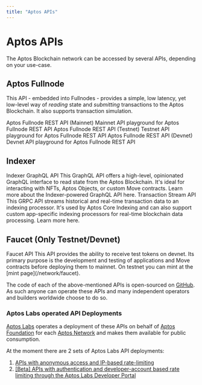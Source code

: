 ```yaml
---
title: "Aptos APIs"
---
```



# Aptos APIs

The Aptos Blockchain network can be accessed by several APIs, depending on your use-case.

## Aptos Fullnode

This API - embedded into Fullnodes - provides a simple, low latency, yet low-level way of _reading_ state and
_submitting_ transactions to the Aptos Blockchain. It also supports transaction simulation.

<Cards>
   <Card href="./apis/fullnode-rest-api-reference?network=mainnet">
      <Card.Title>Aptos Fullnode REST API (Mainnet)</Card.Title>
      <Card.Description>Mainnet API playground for Aptos Fullnode REST API</Card.Description>
   </Card>
   <Card href="./apis/fullnode-rest-api-reference?network=testnet">
      <Card.Title>Aptos Fullnode REST API (Testnet)</Card.Title>
      <Card.Description>Testnet API playground for Aptos Fullnode REST API</Card.Description>
   </Card>
   <Card href="./apis/fullnode-rest-api-reference?network=devnet">
      <Card.Title>Aptos Fullnode REST API (Devnet)</Card.Title>
      <Card.Description>Devnet API playground for Aptos Fullnode REST API</Card.Description>
   </Card>
</Cards>

## Indexer

<Cards>
   <Card href="./indexer">
      <Card.Title>Indexer GraphQL API</Card.Title>
      <Card.Description>
         This GraphQL API offers a high-level, opinionated GraphQL interface to read state from the Aptos Blockchain.
         It's ideal for interacting with NFTs, Aptos Objects, or custom Move contracts.
         Learn more about the Indexer-powered GraphQL API here.
      </Card.Description>
   </Card>
   <Card href="./indexer/txn-stream">
      <Card.Title>Transaction Stream API</Card.Title>
      <Card.Description>
         This GRPC API streams historical and real-time transaction data to an indexing processor.
         It's used by Aptos Core Indexing and can also support custom app-specific indexing processors
         for real-time blockchain data processing. Learn more here.
      </Card.Description>
   </Card>
</Cards>

## Faucet (Only Testnet/Devnet)

<Cards>
   <Card href="./apis/faucet-api">
      <Card.Title>Faucet API</Card.Title>
      <Card.Description>
         This API provides the ability to receive test tokens on devnet. Its primary purpose is the development
         and testing of applications and Move contracts before deploying them to mainnet. On testnet you can mint at the [mint page](/network/faucet).
      </Card.Description>
   </Card>
</Cards>


The code of each of the above-mentioned APIs is open-sourced on [GitHub](https://github.com/aptos-labs/aptos-core). As
such anyone can operate these APIs and many independent operators and builders worldwide choose to do so.

### Aptos Labs operated API Deployments

[Aptos Labs](https://aptoslabs.com) operates a deployment of these APIs on behalf of [Aptos Foundation](https://aptosfoundation.org/)
for each [Aptos Network](../network/nodes/networks.mdx) and makes them available for public consumption.

At the moment there are 2 sets of Aptos Labs API deployments:

1. [APIs with anonymous access and IP-based rate-limiting](../network/nodes/networks.mdx)
2. [[Beta] APIs with authentication and developer-account based rate limiting through the Aptos Labs Developer Portal](apis/aptos-labs-developer-portal.mdx)


